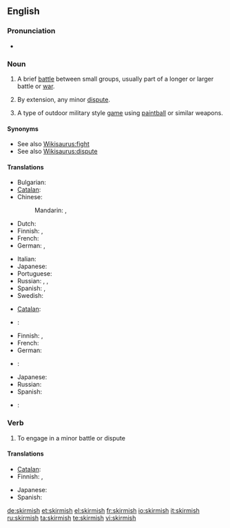 ==English==

===Pronunciation===
* {{a|UK}} {{IPA|/ˈskɜː(r)mɪʃ/}}

===Noun===
{{en-noun|es}}

# {{military}} A brief [[battle]] between small groups, usually part of a longer or larger battle or [[war]].
# {{figurative}} By extension, any minor [[dispute]].
# A type of outdoor military style [[game]] using [[paintball]] or similar weapons.

====Synonyms====
* See also [[Wikisaurus:fight]]
* See also [[Wikisaurus:dispute]]

====Translations====
{{trans-top|brief battle between small groups}}
* Bulgarian: {{t+|bg|схватка|f|tr=shvátka}}
* [[Catalan]]: {{t-|ca|escaramussa|f}}
* Chinese:
*: Mandarin: {{t|cmn|小衝突|sc=Hani}},  {{t|cmn|小冲突|tr=xiǎo chōngtū|sc=Hani}}
* Dutch: {{t+|nl|schermutseling|f}}
* Finnish: {{t+|fi|kahakka}}, {{t-|fi|välikohtaus}}
* French: {{t+|fr|escarmouche|f}}
* German: {{t|de|Scharmützel|n}}, {{t|de|Geplänkel|n}}
{{trans-mid}}
* Italian: {{t-|it|schermaglia|f}}
* Japanese: {{t|ja|小競り合い|tr=kozeriai}}
* Portuguese: {{t|pt|escaramuça|f}}
* Russian: {{t+|ru|перестрелка|f|tr=perestrélka}}, {{t+|ru|стычка|f|tr=stýčka}},  {{t+|ru|схватка|f|tr=sxvátka}}
* Spanish: {{t+|es|escaramuza|f}}, {{qualifier|Latin America}} {{t|es|esenfrentamiento}}
* Swedish: {{t+|sv|skärmytsling|c}}
{{trans-bottom}}

{{trans-top|minor dispute}}
* [[Catalan]]: {{t-|ca|escaramussa|f}}
* {{ttbc|Dutch}}: {{t+|nl|schermutseling|f}}
* Finnish: {{t-|fi|suukopu}}, {{t-|fi|välikohtaus}}
* French: {{t+|fr|escarmouche|f}}
* German: {{t|de|Wortgeplänkel|n}}
{{trans-mid}}
* {{ttbc|Italian}}: {{t-|it|schermaglia|f}}
* Japanese: {{t|ja|小競り合い|tr=kozeriai}}
* Russian: {{t+|ru|стычка|f|tr=stýčka}}
* Spanish: {{t+|es|escaramuza|f}}
* {{ttbc|Swedish}}: {{t+|sv|skärmytsling|c}}
{{trans-bottom}}

===Verb===
{{en-verb|skirmish|es}}

# To engage in a minor battle or dispute

====Translations====
{{trans-top|to engage in a minor battle or dispute}}
* [[Catalan]]: {{t+|ca|escaramussar}}
* Finnish: {{t-|fi|kahakoida}}, {{t-|fi|nahistella}}
{{trans-mid}}
* Japanese: {{t|ja|小競り合い|alt=小競り合いをする|tr=kozeriai wo suru}}
* Spanish: {{t|es|escaramuzar}}
{{trans-bottom}}

[[de:skirmish]]
[[et:skirmish]]
[[el:skirmish]]
[[fr:skirmish]]
[[io:skirmish]]
[[it:skirmish]]
[[ru:skirmish]]
[[ta:skirmish]]
[[te:skirmish]]
[[vi:skirmish]]